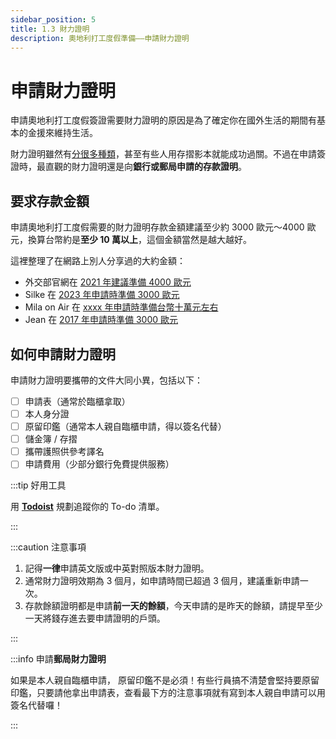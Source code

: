 ```yaml
---
sidebar_position: 5
title: 1.3 財力證明
description: 奧地利打工度假準備——申請財力證明
---
```


# 申請財力證明

申請奧地利打工度假簽證需要財力證明的原因是為了確定你在國外生活的期間有基本的金援來維持生活。

財力證明雖然有[分很多種類](https://rich01.com/how-apply-financial-power-proof-tw/)，甚至有些人用存摺影本就能成功過關。不過在申請簽證時，最直觀的財力證明還是向**銀行或郵局申請的存款證明**。

## 要求存款金額

申請奧地利打工度假需要的財力證明存款金額建議至少約 3000 歐元～4000 歐元，換算台幣約是**至少 10 萬以上**，這個金額當然是越大越好。

這裡整理了在網路上別人分享過的大約金額：
- 外交部官網在 [2021 年建議準備 4000 歐元](https://www.taiwanembassy.org/at/post/2739.html)
- Silke 在 [2023 年申請時準備 3000 歐元](https://silke92548.pixnet.net/blog/post/340001820-apply-for-austria-workingholiday)
- Mila on Air 在 [xxxx 年申請時準備台幣十萬元左右](https://www.facebook.com/milalaonair/posts/378500182624234/)
- Jean 在 [2017 年申請時準備 3000 歐元](https://ohwanderlin.com/austria-workingholiday/?v=3d9975706be3#%E7%94%B3%E8%AB%8B%E5%A5%A7%E5%9C%B0%E5%88%A9%E6%89%93%E5%B7%A5%E5%BA%A6%E5%81%87%E7%B0%BD%E8%AD%89)
## 如何申請財力證明

申請財力證明要攜帶的文件大同小異，包括以下：
- [ ] 申請表（通常於臨櫃拿取）
- [ ] 本人身分證
- [ ] 原留印鑑（通常本人親自臨櫃申請，得以簽名代替）
- [ ] 儲金簿 / 存摺
- [ ] 攜帶護照供參考譯名
- [ ] 申請費用（少部分銀行免費提供服務）

:::tip 好用工具

用 [**Todoist**](https://get.todoist.io/3d1vczem1yso) 規劃追蹤你的 To-do 清單。

:::

:::caution 注意事項

1. 記得**一律**申請英文版或中英對照版本財力證明。
2. 通常財力證明效期為 3 個月，如申請時間已超過 3 個月，建議重新申請一次。
3. 存款餘額證明都是申請**前一天的餘額**，今天申請的是昨天的餘額，請提早至少一天將錢存進去要申請證明的戶頭。

:::

:::info 申請**郵局財力證明**

如果是本人親自臨櫃申請， 原留印鑑不是必須！有些行員搞不清楚會堅持要原留印鑑，只要請他拿出申請表，查看最下方的注意事項就有寫到本人親自申請可以用簽名代替囉！

:::